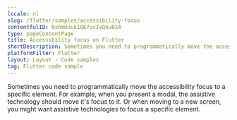 ```yaml
---
locale: nl
slug: /flutter/samples/accessibility-focus
contentfulID: 6xhmUnuk1QE7zcIvQAu014
type: pageContentPage
title: Accessibility focus on Flutter
shortDescription: Sometimes you need to programmatically move the accessibility focus to a specific element.
platformFilter: Flutter
layout: Layout - Code samples
tag: Flutter code sample
---
```


Sometimes you need to programmatically move the accessibility focus to a specific element. For example, when you present a modal, the assistive technology should move it's focus to it. Or when moving to a new screen, you might want assistive technologies to focus a specific element.

<CodeSample id="accessibility-focus" locale="nl" platform="flutter"/>